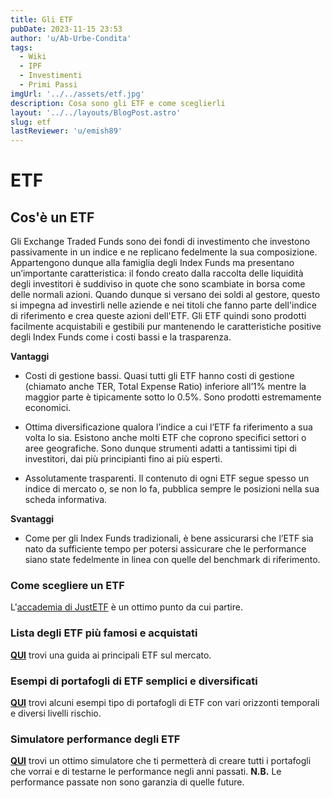 ```yaml
---
title: Gli ETF
pubDate: 2023-11-15 23:53
author: 'u/Ab-Urbe-Condita'
tags:
  - Wiki
  - IPF
  - Investimenti
  - Primi Passi
imgUrl: '../../assets/etf.jpg'
description: Cosa sono gli ETF e come sceglierli
layout: '../../layouts/BlogPost.astro'
slug: etf
lastReviewer: 'u/emish89'
---
```


# ETF

## Cos'è un ETF

Gli Exchange Traded Funds sono dei fondi di investimento che investono passivamente in un indice e ne replicano fedelmente la sua composizione.
Appartengono dunque alla famiglia degli Index Funds ma presentano un’importante caratteristica:
il fondo creato dalla raccolta delle liquidità degli investitori è suddiviso in quote che sono scambiate in borsa come delle normali azioni.
Quando dunque si versano dei soldi al gestore, questo si impegna ad investirli nelle aziende e nei titoli che fanno parte dell'indice di riferimento e crea queste azioni dell'ETF.
Gli ETF quindi sono prodotti facilmente acquistabili e gestibili pur mantenendo le caratteristiche positive degli Index Funds come i costi bassi e la trasparenza.

**Vantaggi**

- Costi di gestione bassi. Quasi tutti gli ETF hanno costi di gestione (chiamato anche TER, Total Expense Ratio) inferiore all’1% mentre la maggior parte è tipicamente sotto lo 0.5%.
  Sono prodotti estremamente economici.

- Ottima diversificazione qualora l’indice a cui l’ETF fa riferimento a sua volta lo sia. Esistono anche molti ETF che coprono specifici settori o aree geografiche.
  Sono dunque strumenti adatti a tantissimi tipi di investitori, dai più principianti fino ai più esperti.

- Assolutamente trasparenti. Il contenuto di ogni ETF segue spesso un indice di mercato o, se non lo fa, pubblica sempre le posizioni nella sua scheda informativa.

**Svantaggi**

- Come per gli Index Funds tradizionali, è bene assicurarsi che l’ETF sia nato da sufficiente tempo per potersi assicurare
  che le performance siano state fedelmente in linea con quelle del benchmark di riferimento.

### Come scegliere un ETF

L'[accademia di JustETF](https://www.justetf.com/it/academy/scegliere-letf-giusto-suggerimenti-e-consigli-utili.html) è un ottimo punto da cui partire.

### Lista degli ETF più famosi e acquistati

[**QUI**](https://docs.google.com/spreadsheets/d/12sCTzI8y7BFbNyvX6a3echmRdsPEnx5wad6ib-2za-E/edit#gid=0) trovi una guida ai principali ETF sul mercato.

### Esempi di portafogli di ETF semplici e diversificati

[**QUI**](https://docs.google.com/spreadsheets/d/13UMz6MaBgKHAha3ZI01CVguHEQj7GaD908eohd-qS9I/edit#gid=0) trovi alcuni esempi tipo di portafogli di ETF con vari orizzonti temporali e diversi livelli rischio.

### Simulatore performance degli ETF

[**QUI**](https://backtest.curvo.eu/) trovi un ottimo simulatore che ti permetterà di creare tutti i portafogli che vorrai e di testarne le performance negli anni passati. **N.B.** Le performance passate non sono garanzia di quelle future.
